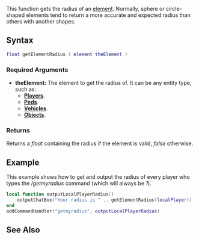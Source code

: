 {{Client function}}

This function gets the radius of an [[/element.md|element]]. Normally, sphere or circle-shaped elements tend to return a more accurate and expected radius than others with another shapes.

==Syntax== 
<syntaxhighlight lang="lua">
float getElementRadius ( element theElement )
</syntaxhighlight>
{{New feature/item|3.0141|1.4.0|6987|{{OOP||[[/element.md|element]]:getRadius|radius}}}}

===Required Arguments=== 
*'''theElement:''' The element to get the radius of. It can be any entity type, such as:
** '''[[/player.md|Players]]'''.
** '''[[/ped.md|Peds]]'''.
** '''[[/vehicle.md|Vehicles]]'''.
** '''[[/object.md|Objects]]'''.

===Returns===
Returns a ''float'' containing the radius if the element is valid, ''false'' otherwise.

==Example== 
This example shows how to get and output the radius of every player who types the ''/getmyradius'' command (which will always be ''1'').
<syntaxhighlight lang="lua">
local function outputLocalPlayerRadius()
    outputChatBox("Your radius is " .. getElementRadius(localPlayer))
end
addCommandHandler("getmyradius", outputLocalPlayerRadius)
</syntaxhighlight>

==See Also==
{{Client element functions}}